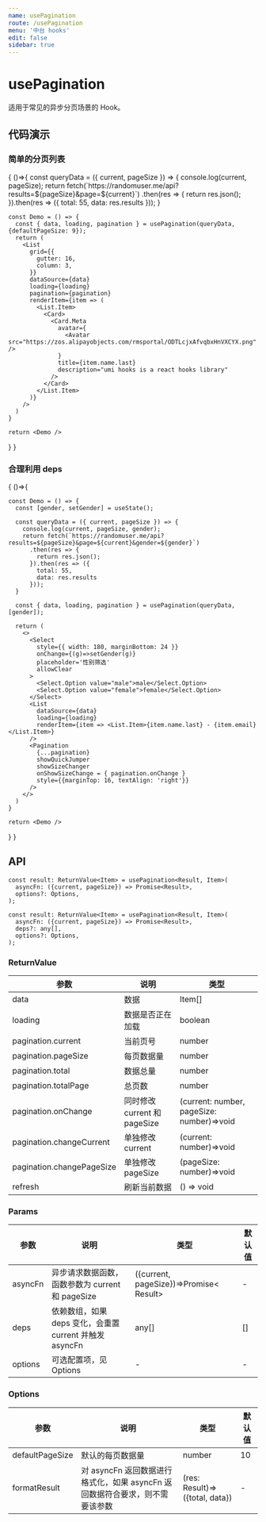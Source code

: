 ```yaml
---
name: usePagination
route: /usePagination
menu: '中台 hooks'
edit: false
sidebar: true
---
```



# usePagination

适用于常见的异步分页场景的 Hook。

## 代码演示

### 简单的分页列表

<Playground>
{
  ()=>{
    const queryData = ({ current, pageSize }) => {
      console.log(current, pageSize);
      return fetch(`https://randomuser.me/api?results=${pageSize}&page=${current}`)
        .then(res => {
          return res.json();
        }).then(res => ({
          total: 55,
          data: res.results
        }));
    }

    const Demo = () => {
      const { data, loading, pagination } = usePagination(queryData, {defaultPageSize: 9});
      return (
        <List
          grid={{
            gutter: 16,
            column: 3,
          }}
          dataSource={data}
          loading={loading}
          pagination={pagination}
          renderItem={item => (
            <List.Item>
              <Card>
                <Card.Meta
                  avatar={
                    <Avatar src="https://zos.alipayobjects.com/rmsportal/ODTLcjxAfvqbxHnVXCYX.png" />
                  }
                  title={item.name.last}
                  description="umi hooks is a react hooks library"
                />
              </Card>
            </List.Item>
          )}
        />
      )
    }

    return <Demo />
  }
}
</Playground>

### 合理利用 deps

<Playground>
{
  ()=>{

    const Demo = () => {
      const [gender, setGender] = useState();

      const queryData = ({ current, pageSize }) => {
        console.log(current, pageSize, gender);
        return fetch(`https://randomuser.me/api?results=${pageSize}&page=${current}&gender=${gender}`)
          .then(res => {
            return res.json();
          }).then(res => ({
            total: 55,
            data: res.results
          }));
      }

      const { data, loading, pagination } = usePagination(queryData, [gender]);

      return (
        <>
          <Select 
            style={{ width: 180, marginBottom: 24 }} 
            onChange={(g)=>setGender(g)} 
            placeholder='性别筛选' 
            allowClear
          >
            <Select.Option value="male">male</Select.Option>
            <Select.Option value="female">female</Select.Option>
          </Select>
          <List
            dataSource={data}
            loading={loading}
            renderItem={item => <List.Item>{item.name.last} - {item.email}</List.Item>}
          />
          <Pagination
            {...pagination}
            showQuickJumper
            showSizeChanger
            onShowSizeChange = { pagination.onChange }
            style={{marginTop: 16, textAlign: 'right'}}
          />
        </>
      )
    }

    return <Demo />
  }
}
</Playground>

## API

```
const result: ReturnValue<Item> = usePagination<Result, Item>(
  asyncFn: ({current, pageSize}) => Promise<Result>,
  options?: Options,
);

const result: ReturnValue<Item> = usePagination<Result, Item>(
  asyncFn: ({current, pageSize}) => Promise<Result>,
  deps?: any[],
  options?: Options,
);
```

### ReturnValue

| 参数                      | 说明                     | 类型                                      |
|---------------------------|--------------------------|-------------------------------------------|
| data                      | 数据                     | Item[]                                    |
| loading                   | 数据是否正在加载         | boolean                                   |
| pagination.current        | 当前页号                 | number                                    |
| pagination.pageSize       | 每页数据量               | number                                    |
| pagination.total          | 数据总量                 | number                                    |
| pagination.totalPage      | 总页数                   | number                                    |
| pagination.onChange       | 同时修改 current 和 pageSize | (current: number, pageSize: number)=>void |
| pagination.changeCurrent  | 单独修改 current             | (current: number)=>void                   |
| pagination.changePageSize | 单独修改 pageSize            | (pageSize: number)=>void                  |
| refresh                   | 刷新当前数据             | () => void                                |

### Params

| 参数    | 说明                                                    | 类型                                    | 默认值 |
|---------|---------------------------------------------------------|-----------------------------------------|--------|
| asyncFn | 异步请求数据函数，函数参数为 current 和 pageSize        | ({current, pageSize})=>Promise< Result> | -      |
| deps    | 依赖数组，如果 deps 变化，会重置 current 并触发 asyncFn | any[]                                   | []      |
| options | 可选配置项，见 Options                                  | -                                       | -      |

### Options

| 参数            | 说明                                                                         | 类型   | 默认值 |
|-----------------|------------------------------------------------------------------------------|--------|--------|
| defaultPageSize | 默认的每页数据量                                                             | number | 10     |
| formatResult    | 对 asyncFn 返回数据进行格式化，如果 asyncFn 返回数据符合要求，则不需要该参数 | (res: Result)=>({total, data})      | -      |